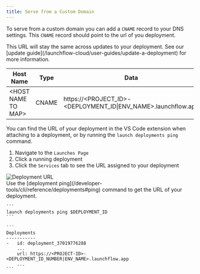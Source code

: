 ```yaml
---
title: Serve from a Custom Domain
---
```


To serve from a custom domain you can add a `CNAME` record to your DNS settings. This `CNAME` record should point to the url of you deployment.

<Tip>
    This URL will stay the same across updates to your deployment. See our [update guide](/launchflow-cloud/user-guides/update-a-deployment) for more information.
</Tip>

| Host Name            | Type  | Data                                                      |
|----------------------|-------|-----------------------------------------------------------|
| \<HOST NAME TO MAP\> | CNAME | https://\<PROJECT_ID\>-\<DEPLOYMENT_ID\|ENV_NAME\>.launchflow.app |

You can find the URL of your deployment in the VS Code extension when attaching to a deployment, or by running the `launch deployments ping` command.

<Tabs>
  <Tab title="VS Code Extension">
    <div className="grid sm:grid-cols-2 space-x-2">
      <div>
        <ol>
          <li>Navigate to the <code>Launches Page</code></li>
          <li>Click a running deployment</li>
          <li>Click the <code>Services</code> tab to see the URL assigned to your deployment</li>
        </ol>
      </div>
      <div>
      <Frame className="tailwind styles sm:hidden">
          <img style={{maxHeight: "500px", margin: 0}} alt="Deployment URL"src="/images/services.png"/>
      </Frame>
      </div>
    </div>
  </Tab>
  <Tab title="CLI">
    Use the [deployment ping](/developer-tools/cli/reference/deployments#ping) command to get the URL of your deployment.

    ```
    launch deployments ping $DEPLOYMENT_ID
    ```

    ```
    Deployments
    -----------
    -   id: deployment_37019776288
        ...
        url: https://<PROJECT-ID>-<DEPLOYMENT_ID_NUMBER|ENV_NAME>.launchflow.app
        ...
    ```
  </Tab>
</Tabs>